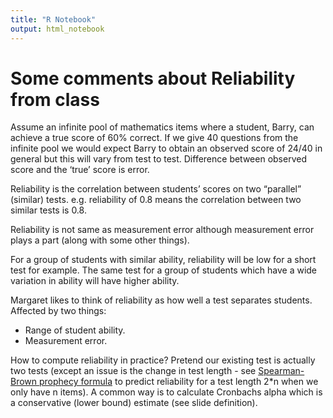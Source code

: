 ```yaml
---
title: "R Notebook"
output: html_notebook
---
```


# Some comments about Reliability from class

Assume an infinite pool of mathematics items where a student, Barry, can achieve a true score of 60% correct. If we give 40 questions from the infinite pool we would expect Barry to obtain an observed score of 24/40 in general but this will vary from test to test. Difference between observed score and the 'true' score is error.

Reliability is the correlation between students' scores on two "parallel" (similar) tests. e.g. reliability of 0.8 means the correlation between two similar tests is 0.8.

Reliability is not same as measurement error although measurement error plays a part (along with some other things).

For a group of students with similar ability, reliability will be low for a short test for example.  The same test for a group of students which have a wide variation in ability will have higher ability.

Margaret likes to think of reliability as how well a test separates students. Affected by two things:

* Range of student ability. 
* Measurement error.

How to compute reliability in practice? Pretend our existing test is actually two tests (except an issue is the change in test length - see [Spearman-Brown prophecy formula](https://en.wikipedia.org/wiki/Spearman%E2%80%93Brown_prediction_formula) to predict reliability for a test length 2*n when we only have n items). A common way is to calculate Cronbachs alpha which is a conservative (lower bound) estimate (see slide definition). 

